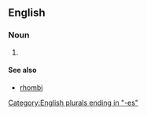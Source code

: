 ==English==

===Noun===
{{head|en|noun form}}

# {{plural of|rhombus|lang=en}}

====See also====
* [[rhombi]]

[[Category:English plurals ending in "-es"]]